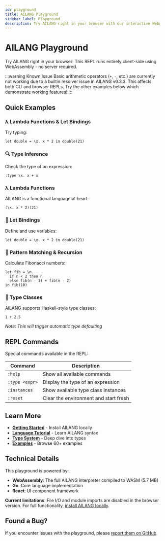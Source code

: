 ```yaml
---
id: playground
title: AILANG Playground
sidebar_label: Playground
description: Try AILANG right in your browser with our interactive WebAssembly REPL
---
```



# AILANG Playground

Try AILANG right in your browser! This REPL runs entirely client-side using WebAssembly - no server required.

:::warning Known Issue
Basic arithmetic operators (`+`, `-`, etc.) are currently not working due to a builtin resolver issue in AILANG v0.3.3. This affects both CLI and browser REPLs. Try the other examples below which demonstrate working features!
:::

<AilangRepl />

## Quick Examples

### λ Lambda Functions & Let Bindings
Try typing:
```
let double = \x. x * 2 in double(21)
```

### 🔍 Type Inference
Check the type of an expression:
```
:type \x. x + x
```

### λ Lambda Functions
AILANG is a functional language at heart:
```
(\x. x * 2)(21)
```

### 📝 Let Bindings
Define and use variables:
```
let double = \x. x * 2 in double(21)
```

### 🎯 Pattern Matching & Recursion
Calculate Fibonacci numbers:
```
let fib = \n.
  if n < 2 then n
  else fib(n - 1) + fib(n - 2)
in fib(10)
```

### 🔢 Type Classes
AILANG supports Haskell-style type classes:
```
1 + 2.5
```
*Note: This will trigger automatic type defaulting*

## REPL Commands

Special commands available in the REPL:

| Command | Description |
|---------|-------------|
| `:help` | Show all available commands |
| `:type <expr>` | Display the type of an expression |
| `:instances` | Show available type class instances |
| `:reset` | Clear the environment and start fresh |

## Learn More

- **[Getting Started](/docs/guides/getting-started)** - Install AILANG locally
- **[Language Tutorial](/docs/guides/language-tutorial)** - Learn AILANG syntax
- **[Type System](/docs/reference/type-system)** - Deep dive into types
- **[Examples](https://github.com/sunholo-data/ailang/tree/main/examples)** - Browse 60+ examples

## Technical Details

This playground is powered by:
- **WebAssembly**: The full AILANG interpreter compiled to WASM (5.7 MB)
- **Go**: Core language implementation
- **React**: UI component framework

**Current limitations**: File I/O and module imports are disabled in the browser version. For full functionality, [install AILANG locally](/docs/guides/getting-started).

## Found a Bug?

If you encounter issues with the playground, please [report them on GitHub](https://github.com/sunholo-data/ailang/issues).
